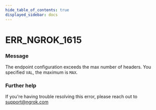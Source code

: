```yaml
---
hide_table_of_contents: true
displayed_sidebar: docs
---
```



# ERR_NGROK_1615

### Message

The endpoint configuration exceeds the max number of headers. You specified `VAL`, the maximum is `MAX`.

<ErrorDetails error="err_ngrok_1615" />

### Further help

If you're having trouble resolving this error, please reach out to [support@ngrok.com](mailto:support@ngrok.com?subject=Help%20with%20ERR_NGROK_1615)

